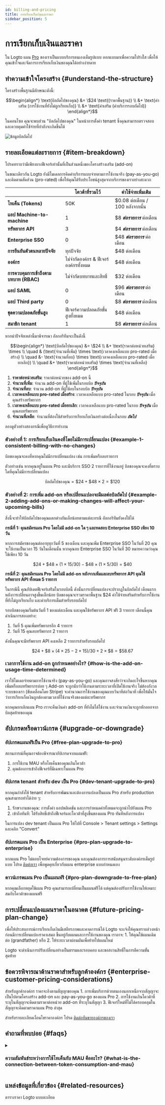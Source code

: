```yaml
---
id: billing-and-pricing
title: การเรียกเก็บเงินและราคา
sidebar_position: 5
---
```


# การเรียกเก็บเงินและราคา

ใน Logto แผน [Pro](https://logto.io/pricing) ของเราเป็นแบบบริการตนเองเต็มรูปแบบ ออกแบบมาเพื่อความโปร่งใส เพื่อให้คุณเข้าใจและจัดการการเรียกเก็บเงินของคุณได้อย่างง่ายดาย

## ทำความเข้าใจโครงสร้าง \{#understand-the-structure}

โครงสร้างพื้นฐานมีลักษณะดังนี้:

```math
\begin{align*}
\text{บิลถัดไปของคุณ} &= \$24 \text{(ราคาพื้นฐาน)} \\
&+ \text{ค่าเสริม (การใช้งานที่ยังไม่ถูกเรียกเก็บ)} \\
&+ \text{ค่าเสริม (ค่าบริการรอบถัดไป)}
\end{align*}
```

ในคอนโซล คุณจะพบส่วน "บิลถัดไปของคุณ" ในหน้าการตั้งค่า tenant ซึ่งคุณสามารถตรวจสอบและควบคุมค่าใช้จ่ายที่กำลังจะเกิดขึ้นได้

<img src="/img/assets/next-billing-info.png" alt="ข้อมูลบิลถัดไป" />

## รายละเอียดแต่ละรายการ \{#item-breakdown}

โปรดทราบว่ามีเพียงบางฟีเจอร์เท่านั้นที่เป็นส่วนหนึ่งของโครงสร้างเสริม (add-on)

ในขณะเดียวกัน Logto ยังมีโมเดลการคิดค่าบริการแบบจ่ายตามการใช้งานจริง (pay-as-you-go) และคิดตามสัดส่วน (pro-rated) เพื่อให้คุณได้รับประโยชน์สูงสุดจากบริการของเราอย่างสะดวก

|                                        | โควต้าที่รวมไว้                       | ค่าใช้จ่ายเพิ่มเติม              |
| -------------------------------------- | ------------------------------------- | -------------------------------- |
| **โทเค็น (Tokens)**                    | 50K                                   | $0.08 ต่อเดือน / 100 หลังจากนั้น |
| **แอป Machine-to-machine**             | 1                                     | $8 **_ต่อรายการ_** ต่อเดือน      |
| **ทรัพยากร API**                       | 3                                     | $4 **_ต่อรายการ_** ต่อเดือน      |
| **Enterprise SSO**                     | 0                                     | $48 **_ต่อรายการ_** ต่อเดือน     |
| **การยืนยันตัวตนหลายปัจจัย**           | ทุกปัจจัย                             | $48 ต่อเดือน                     |
| **องค์กร**                             | ไม่จำกัดองค์กร & ฟีเจอร์องค์กรทั้งหมด | $48 ต่อเดือน                     |
| **การควบคุมการเข้าถึงตามบทบาท (RBAC)** | ไม่จำกัดบทบาทและสิทธิ์                | $32 ต่อเดือน                     |
| **แอป SAML**                           | 0                                     | $96 **_ต่อรายการ_** ต่อเดือน     |
| **แอป Third party**                    | 0                                     | $8 **_ต่อรายการ_** ต่อเดือน      |
| **ชุดความปลอดภัยขั้นสูง**              | ฟีเจอร์ความปลอดภัยขั้นสูงทั้งหมด      | $48 ต่อเดือน                     |
| **สมาชิก tenant**                      | 1                                     | $8 **_ต่อรายการ_** ต่อเดือน      |

หากนำปัจจัยเหล่านี้มาพิจารณา อัลกอริทึมจะเป็นดังนี้

```math
\begin{align*}
\text{บิลถัดไปของคุณ} &= \$24 \\
&+ \text{ราคาต่อหน่วยเสริม} \times \\
\quad & (\text{จำนวนที่เพิ่ม} \times \text{เวลาคงเหลือแบบ pro-rated เมื่อสร้าง} \\
\quad &- \text{จำนวนที่ลบ} \times \text{เวลาคงเหลือแบบ pro-rated เมื่อยกเลิก}) \\
\quad &+ \text{ราคาต่อหน่วยเสริม} \times \text{จำนวนที่เหลือ}
\end{align*}
```

1. **ราคาต่อหน่วยเสริม**: ราคาต่อหน่วยของ add-on นี้
2. **จำนวนที่เพิ่ม**: จำนวน add-on ที่ผู้ใช้เพิ่มในรอบบิล **_ปัจจุบัน_**
3. **จำนวนที่ลบ**: จำนวน add-on ที่ผู้ใช้ลบในรอบบิล **_ปัจจุบัน_**
4. **เวลาคงเหลือแบบ pro-rated เมื่อสร้าง**: เวลาคงเหลือแบบ pro-rated ในรอบ **_ปัจจุบัน_** เมื่อคุณสร้างทรัพยากร
5. **เวลาคงเหลือแบบ pro-rated เมื่อยกเลิก**: เวลาคงเหลือแบบ pro-rated ในรอบ **_ปัจจุบัน_** เมื่อคุณลบทรัพยากร
6. **จำนวนที่เหลือ**: จำนวนที่ต้องใช้สำหรับการเรียกเก็บเงินอย่างต่อเนื่องในรอบ **_ถัดไป_**

ลองดูตัวอย่างสองกรณีเพื่อดูวิธีการทำงาน

### ตัวอย่างที่ 1: การเรียกเก็บเงินคงที่โดยไม่มีการเปลี่ยนแปลง \{#example-1-consistent-billing-with-no-changes}

บิลของคุณจะคงที่หากคุณไม่มีการเปลี่ยนแปลง เช่น การเพิ่มหรือลบรายการ

ตัวอย่างเช่น หากคุณอยู่ในแผน Pro และมีบริการ SSO 2 รายการที่ใช้งานอยู่ บิลของคุณจะคงที่ตราบใดที่คุณไม่มีการเปลี่ยนแปลง

```math
\text{บิลถัดไปของคุณ} = \$ 24 + \$ 48 \times 2 = \$ 120
```

### ตัวอย่างที่ 2: การเพิ่ม add-on หรือเปลี่ยนแปลงจะมีผลต่อบิลถัดไป \{#example-2-adding-add-ons-or-making-changes-will-affect-your-upcoming-bills}

สิ่งนี้จะทำให้บิลถัดไปของคุณแตกต่างกันเล็กน้อยตามแต่ละกรณี อัลกอริทึมยังคงใช้ได้

**กรณีที่ 1: คุณสมัครแผน Pro โดยไม่มี add-on ใด ๆ และทดสอบ Enterprise SSO เพียง 10 วัน**

หากการสมัครของคุณต่ออายุทุกวันที่ 5 ของเดือน และคุณเพิ่ม Enterprise SSO ในวันที่ 20 คุณจะใช้งานเป็นเวลา 15 วันในเดือนนั้น หากคุณลบ Enterprise SSO ในวันที่ 30 หมายความว่าคุณใช้เพียง 10 วัน

```math
\$24 + \$48 \times (1 \times 15 / 30) - \$48 \times (1 \times 5 / 30) = \$40
```

**กรณีที่ 2: คุณสมัครแผน Pro โดยไม่มี add-on หลังจากเพิ่มและลบทรัพยากร API คุณใช้ทรัพยากร API ทั้งหมด 5 รายการ**

ในกรณีนี้ คุณอัปเดตฟีเจอร์เสริมในรอบบิลนี้ ดังนั้นการเปลี่ยนแปลงจะปรากฏในบิลถัดไป เดือนแรกหลังการเปลี่ยนอาจสูงขึ้นเล็กน้อย บิลของคุณจะรวมราคาพื้นฐาน $24 ค่าใช้จ่ายเสริมสำหรับการใช้งานที่ยังไม่ถูกเรียกเก็บ และค่าบริการเต็มสำหรับรอบถัดไป

รอบบิลของคุณเริ่มต้นวันที่ 1 ของแต่ละเดือน และคุณใช้ทรัพยากร API ฟรี 3 รายการ เดือนนี้คุณดำเนินการสองอย่าง:

1. วันที่ 5 คุณเพิ่มทรัพยากรอีก 4 รายการ
2. วันที่ 15 คุณลบทรัพยากร 2 รายการ

ดังนั้นคุณจะมีทรัพยากร API คงเหลือ 2 รายการสำหรับรอบถัดไป

```math
\$24 + \$8 \times (4 \times 25 - 2 \times 15) / 30 + 2 \times \$8 = \$58.67
```

### เวลาการใช้งาน add-on ถูกกำหนดอย่างไร? \{#how-is-the-add-on-usage-time-determined}

เราใช้โมเดลจ่ายตามการใช้งานจริง (pay-as-you-go) และคุณอาจสงสัยว่าจะเกิดอะไรขึ้นหากคุณเพิ่มหรือลบทรัพยากรบ่อย ๆ Add-on จะถูกนับว่าใช้งานตามระยะเวลาที่เปิดใช้งานจริง ไม่ต้องกังวล ระบบของเรา (ขับเคลื่อนโดย Stripe) จะคำนวณการใช้งานของคุณแบบวินาทีต่อวินาที เพื่อให้มั่นใจว่าการเรียกเก็บเงินถูกต้องตามเวลาที่ใช้งานจริงของแต่ละทรัพยากร

หากคุณยกเลิกแผน Pro เราจะคืนเงินค่า add-on ที่ยังไม่ได้ใช้งาน และจำนวนเงินจะถูกหักออกจากบิลสุดท้ายของคุณ

## อัปเกรดหรือดาวน์เกรด \{#upgrade-or-downgrade}

### อัปเกรดแผนฟรีเป็น Pro \{#free-plan-upgrade-to-pro}

สถานการณ์ที่คุณอาจต้องพิจารณาอัปเกรดจากแผนฟรี:

1. การใช้งาน MAU หรือโทเค็นของคุณเกินโควต้า
2. คุณต้องการเข้าถึงฟีเจอร์ที่มีเฉพาะในแผน Pro

### อัปเกรด tenant สำหรับ dev เป็น Pro \{#dev-tenant-upgrade-to-pro}

หากคุณกำลังใช้ tenant สำหรับการพัฒนาและต้องการแปลงเป็นแผน Pro สำหรับ production คุณสามารถทำได้ง่าย ๆ:

1. รักษางานของคุณ: การตั้งค่า แอปพลิเคชัน และการกำหนดค่าทั้งหมดจะถูกนำไปยังแผน Pro
2. เข้าถึงทันที: ได้รับสิทธิ์เข้าถึงฟีเจอร์และโควต้าที่สูงขึ้นของแผน Pro ทันทีหลังการแปลง

ในการแปลง dev tenant เป็นแผน Pro ให้ไปที่ <CloudLink to="/tenant-settings/settings">Console > Tenant settings > Settings</CloudLink> และคลิก "Convert"

### อัปเกรดแผน Pro เป็น Enterprise \{#pro-plan-upgrade-to-enterprise}

หากแผน Pro ไม่ตอบโจทย์ความต้องการของคุณ และคุณต้องการการสนับสนุนระดับองค์กรเต็มรูปแบบ โปรด [ติดต่อเรา](https://logto.io/contact) เพื่อพูดคุยเกี่ยวกับแผน enterprise แบบกำหนดเอง

### ดาวน์เกรดแผน Pro เป็นแผนฟรี \{#pro-plan-downgrade-to-free-plan}

หากคุณเลือกหยุดใช้แผน Pro คุณสามารถเปลี่ยนเป็นแผนฟรีได้ แต่คุณต้องปรับการใช้งานให้เหมาะสมกับโควต้าของแผนฟรี

## การเปลี่ยนแปลงแผนราคาในอนาคต \{#future-pricing-plan-change}

เพื่อให้ประสบการณ์การเรียกเก็บเงินมีเสถียรภาพและคาดการณ์ได้ Logto จะเเจ้งให้คุณทราบล่วงหน้าก่อนมีการเปลี่ยนแปลงราคาเสมอ ขึ้นอยู่กับแผนและการใช้งานของคุณ เราอาจ: 1. ให้คุณใช้แผนเดิมต่อ (grandfather) หรือ 2. ให้ระยะเวลาผ่อนผันเพื่อย้ายไปแผนใหม่

Logto จะดำเนินการปรับเปลี่ยนอย่างเป็นธรรมและรอบคอบ และขอสงวนสิทธิ์ในการตีความขั้นสุดท้าย

## ข้อควรพิจารณาด้านราคาสำหรับลูกค้าองค์กร \{#enterprise-customer-pricing-considerations}

สำหรับลูกค้าองค์กร ราคาจะอิงตามสัญญาของคุณ 1. การเพิ่มบริการด้วยตนเองนอกเหนือจากสัญญาจะเป็นไปตามโครงสร้าง add-on และ pay-as-you-go ของแผน Pro 2. การใช้งานเกินโควต้าที่ระบุในสัญญาจะคิดตามราคาต่อหน่วย add-on ที่ระบุในสัญญา 3. ฟีเจอร์ใหม่ที่ไม่ได้ครอบคลุมในสัญญาจะคิดตามราคาแผน Pro ล่าสุด

สำหรับรายละเอียดเงื่อนไขราคาองค์กร โปรด [ติดต่อทีมขายองค์กรของเรา](https://logto.io/contact)

## คำถามที่พบบ่อย \{#faqs}

<details>

<summary>

### ความสัมพันธ์ระหว่างการใช้โทเค็นกับ MAU คืออะไร? \{#what-is-the-connection-between-token-consumption-and-mau}

</summary>

Logto ใช้ **การยืนยันตัวตนด้วยโทเค็น** ตามมาตรฐาน OAuth 2.0 และ OpenID Connect ทุกคำขอการยืนยันตัวตนหรือการอนุญาตจะทำให้ Logto ออกโทเค็นที่แสดงสถานะการยืนยันตัวตนหรือการอนุญาตของผู้ใช้ เช่น โทเค็นการเข้าถึง (Access token), โทเค็น ID (ID token), และโทเค็นรีเฟรช (Refresh token)

สำหรับการเรียกเก็บเงิน **จะนับเฉพาะโทเค็นการเข้าถึง (Access token) เท่านั้น** (ไม่นับ ID token และ Refresh token)

**โทเค็นการเข้าถึง (Access token)** จะถูกออกและนับในสถานการณ์ต่อไปนี้:

- **ผู้ใช้ลงชื่อเข้าใช้**: หลังจากผู้ใช้ลงชื่อเข้าใช้สำเร็จ จะมีการออกโทเค็นการเข้าถึงแบบทึบ (Opaque token) ซึ่งสามารถใช้เรียก UserInfo endpoint หรือ Logto Account API เพื่อจัดการบัญชี
- **การอนุญาต API ฝั่ง backend (RBAC)**: เมื่อเปิดใช้งานการควบคุมการเข้าถึงตามบทบาท (RBAC) เพื่อปกป้อง API ฝั่ง backend จะมีการออก JWT access token สำหรับแต่ละคำขอการอนุญาตที่ระบุทรัพยากรหลังจากการยืนยันตัวตนของผู้ใช้ครั้งแรก ดูเพิ่มเติมเกี่ยวกับ [RBAC](https://docs.logto.io/authorization/role-based-access-control) และ [การปกป้อง API](https://docs.logto.io/authorization/global-api-resources)
- **การอนุญาตองค์กร**: หากเปิดใช้งานฟีเจอร์องค์กร Logto จะให้การควบคุมการเข้าถึงระดับองค์กรโดยออกโทเค็นการเข้าถึงองค์กร (Organization token) โดยจะมีการสร้างโทเค็นการเข้าถึงองค์กรแยกต่างหากสำหรับแต่ละคำขอการอนุญาตที่ระบุองค์กร ดูเพิ่มเติมเกี่ยวกับ [การอนุญาตระดับองค์กร](https://docs.logto.io/authorization/organization-permissions) และ [การปกป้อง API](https://docs.logto.io/authorization/organization-level-api-resources)
- **การอนุญาต Machine-to-Machine (M2M)**: จะมีการออกโทเค็นการเข้าถึงสำหรับแต่ละคำขอ `client_credentials` (เช่น เมื่อเข้าถึง Logto Management API)
- **การแลกเปลี่ยนโทเค็น**: จะมีการออกโทเค็นการเข้าถึงใหม่ระหว่างการแลกเปลี่ยน personal access token หรือ user impersonation token ดูเพิ่มเติมเกี่ยวกับ [personal access token](https://docs.logto.io/user-management/personal-access-token) และ [การสวมรอยผู้ใช้](https://docs.logto.io/developers/user-impersonation)
- **การใช้โทเค็นรีเฟรช**: หากเปิดใช้งาน `offline_access` จะมีการออกโทเค็นการเข้าถึงใหม่ทุกครั้งที่มีการแลกเปลี่ยนโทเค็นรีเฟรชที่ถูกต้องหลังจากโทเค็นก่อนหน้าหมดอายุ

**โทเค็น vs. MAU และเหตุผลที่การคิดเงินตามโทเค็นดีกว่า**

การคิดเงินแบบ MAU จะคิดตามจำนวนผู้ใช้ที่ไม่ซ้ำต่อเดือน ไม่ว่าผู้ใช้นั้นจะใช้งานจริงหรือไม่ก็ตาม ในขณะที่การคิดเงินแบบโทเค็นจะคิดตามการใช้งานจริง: ทุกครั้งที่มีการออก **โทเค็นการเข้าถึง (Access token)**

การคิดเงินแบบโทเค็นสะท้อนการจ่ายตามการใช้งานจริง (pay-as-you-go) อย่างแท้จริง ต่างจากโมเดล MAU ที่คิดเงินทั้งเดือนโดยไม่สนใจการใช้งานจริง คุณจะจ่ายเฉพาะกิจกรรมการยืนยันตัวตนและการอนุญาตจริงเท่านั้น วิธีนี้ **เหมาะกับผู้ใช้ที่ใช้งานไม่บ่อย** ซึ่งเข้าถึงผลิตภัณฑ์ของคุณเป็นครั้งคราว เพราะจะสร้างโทเค็นน้อยกว่า ส่งผลให้ค่าใช้จ่ายต่ำกว่าโมเดล MAU แบบเหมาจ่าย ทำให้ **Logto คุ้มค่ากว่าคู่แข่ง** โดยเฉพาะสำหรับแอปที่มีรูปแบบการใช้งานหลากหลาย

ตัวอย่างเช่น การลงชื่อเข้าใช้หนึ่งครั้งอาจใช้โทเค็นการเข้าถึง 1 รายการ การใช้ฟีเจอร์อย่าง M2M หรือ Organizations อาจสร้างโทเค็นเพิ่มเติมได้ เพื่อให้ติดตามได้ Logto มี **ระบบตรวจสอบการใช้โทเค็นแบบเรียลไทม์** ใน <CloudLink to="/tenant-settings/subscription">Console > Settings > Plan and Billing</CloudLink> ซึ่งช่วยให้คุณเข้าใจความสัมพันธ์ระหว่าง MAU กับโทเค็นสำหรับโปรเจกต์ของคุณได้ดียิ่งขึ้น

</details>

## แหล่งข้อมูลที่เกี่ยวข้อง \{#related-resources}

<Url href="https://logto.io/pricing">ตารางราคา Logto แบบละเอียด</Url>

